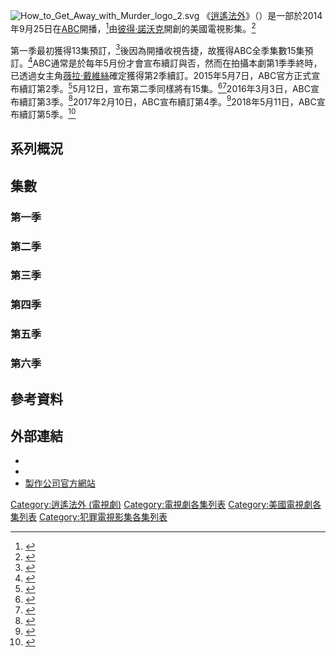 {{noteTA
|T=zh-tw:謀殺入門課集數列表;zh-hk:法網危情集數列表;
|G1=TV
|G2=Show
|G3=HTGAWM
}}
[[File:How_to_Get_Away_with_Murder_logo_2.svg|right]]
《[[逍遙法外_(電視劇)|逍遙法外]]》（{{lang-en|''How to Get Away with Murder''}}）是一部於2014年9月25日在[[美國廣播公司|ABC]]開播，<ref name="premiere">{{cite web|url=http://www.hollywoodreporter.com/live-feed/abc-sets-fall-premiere-dates-718576|title=ABC Sets Fall Premiere Dates|publisher=[[荷里活報道|好萊塢報導]]|date=2014-07-15|accessdate=2014-07-16|author=Philiana Ng|archive-date=2015-03-02|archive-url=https://web.archive.org/web/20150302151307/http://www.hollywoodreporter.com/live-feed/abc-sets-fall-premiere-dates-718576|dead-url=no}}</ref>由[[彼得·諾沃克|彼得·諾沃克]]開創的美國電視影集。<ref>{{cite news|url=http://www.hollywoodreporter.com/live-feed/abc-orders-how-get-away-702523|title=ABC Orders 'How to Get Away With Murder,' 'Black-ish,' 'American Crime,' 'Selfie,' 'Galavant,' More to Series|last=Goldberg|first=Lesley|date=2014-05-08|work=好萊塢報導|accessdate=2014-05-12|archive-date=2018-12-26|archive-url=https://web.archive.org/web/20181226020822/https://www.hollywoodreporter.com/live-feed/abc-orders-how-get-away-702523|dead-url=no}}</ref>

第一季最初獲得13集預訂，<ref>{{cite web|last=Andreeva|first=Nellie|url=http://www.deadline.com/2014/05/abc-picks-up-shonda-rhimes-how-to-get-away-with-murder-anthony-anderson-american-crime/|title=ABC New Series Pickups: 'Selfie', 'Forever', Galavant', 'Whispers', 'How To Get Away With Murder', 'American Crime', 'Black-ish', Jeff Lowell Comedy|publisher=[[Deadline.com|Deadline.com]]|date=2014-05-08|accessdate=2014-05-12|archive-date=2014-07-13|archive-url=https://web.archive.org/web/20140713050410/http://www.deadline.com/2014/05/abc-picks-up-shonda-rhimes-how-to-get-away-with-murder-anthony-anderson-american-crime/|dead-url=no}}</ref>後因為開播收視告捷，故獲得ABC全季集數15集預訂。<ref>{{cite web|url=http://tvbythenumbers.zap2it.com/2014/10/09/how-to-get-away-with-murder-and-black-ish-get-full-season-orders-at-abc/312767/|title='How to Get Away With Murder' and 'black-sh'Get Full Season Orders at ABC|work=[[TV_by_the_Numbers|TV by the Numbers]]|last=Kondolojy|first=Amanda|date=2014-10-09|accessdate=2014-10-24|deadurl=yes|archiveurl=https://web.archive.org/web/20141024083749/http://tvbythenumbers.zap2it.com/2014/10/09/how-to-get-away-with-murder-and-black-ish-get-full-season-orders-at-abc/312767/|archivedate=2014-10-24}}</ref>ABC通常是於每年5月份才會宣布續訂與否，然而在拍攝本劇第1季季終時，已透過女主角[[維奧拉·戴維斯|薇拉·戴維絲]]確定獲得第2季續訂。2015年5月7日，ABC官方正式宣布續訂第2季。<ref>{{cite news|url=http://variety.com/2015/tv/news/abc-forever-cristela-resurrection-cancelled-1201490485/|title=ABC Cancels ‘Forever,’ ‘Cristela,’ ‘Resurrection’ & ‘The Taste’|last=Wagmeister|first=Elizabeth|date=2015-05-07|work=[[綜藝_(雜誌)|綜藝雜誌]]|accessdate=2015-05-08}}</ref>5月12日，宣布第二季同樣將有15集。<ref>{{cite web|url=https://twitter.com/TVGuide/status/489095092636876801|title=#Scandal will do a full 22-episode season, while #HowToGetAwayWithMurder will only do 15 or 16 episodes #TCA14|publisher=[[電視指南_(雜誌)|電視指南]]|date=2014-07-15|accessdate=2014-07-16|archive-date=2015-01-30|archive-url=https://web.archive.org/web/20150130224155/https://twitter.com/tvguide/status/489095092636876801|dead-url=no}}</ref><ref>{{cite web|url=http://deadline.com/2014/10/how-to-get-away-with-murder-blackish-full-season-1-orders-abc-848758/|title=‘How To Get Away With Murder’ & ‘Black-Ish': Full-Season Orders At ABC - Deadline|work=Deadline|date=2014-10-09|accessdate=2014-11-01|archive-date=2015-05-30|archive-url=https://web.archive.org/web/20150530021248/http://deadline.com/2014/10/how-to-get-away-with-murder-blackish-full-season-1-orders-abc-848758/|dead-url=no}}</ref>2016年3月3日，ABC宣布續訂第3季。<ref name="Renewals S3">{{cite web|url=http://variety.com/2016/tv/news/abc-renewals-the-goldbergs-1201721897/|title=ABC Renews 15 Shows Including: 'Quantico,' 'The Bachelor' & Comedy Slate|last=Wagmeister|first=Elizabeth|work=綜藝雜誌|date=2016-03-03|accessdate=2016-03-03|archive-date=2016-05-27|archive-url=https://web.archive.org/web/20160527155727/http://variety.com/2016/tv/news/abc-renewals-the-goldbergs-1201721897/|dead-url=no}}</ref>2017年2月10日，ABC宣布續訂第4季。<ref name="Renewals S4">{{cite web|url=http://tvline.com/2017/02/10/greys-anatomy-renewed-scandal-htgawm-renewals/|title=''Grey's Anatomy'', ''Scandal'' and ''HTGAWM'' Renewed for 2017-18 Season|last=Swift|first=Andy|work={{le|TVLine|TVLine}}|date=2017-02-10|accessdate=2017-02-10|archive-date=2017-02-11|archive-url=https://web.archive.org/web/20170211000238/http://tvline.com/2017/02/10/greys-anatomy-renewed-scandal-htgawm-renewals/|dead-url=no}}</ref>2018年5月11日，ABC宣布續訂第5季。<ref name="Renewals S5">{{cite web|url=http://deadline.com/2018/05/how-to-get-away-with-murder-renewed-for-season-5-by-abc-1202379660/|title=‘How To Get Away With Murder’ Renewed For Season 5 By ABC|work=Deadline.com|author=Nellie Andreeva|date=2018-05-11|accessdate=2018-05-11|archive-date=2018-05-12|archive-url=https://web.archive.org/web/20180512004009/http://deadline.com/2018/05/how-to-get-away-with-murder-renewed-for-season-5-by-abc-1202379660/|dead-url=no}}</ref>

== 系列概況 ==
<onlyinclude>{{Series overview
| color1     = #B31B1B
| link1      = 逍遙法外 (第一季)
| episodes1  = 15
| start1     = {{Start date|2014|9|25}}
| end1       = {{End date|2015|2|26}}

| color2     = #1B1B1B
| link2      = 逍遙法外 (第二季)
| episodes2  = 15
| start2     = {{Start date|2015|9|24}}
| end2       = {{End date|2016|3|17}}

| color3     = #822DC0
| link3      = 逍遙法外 (第三季)
| episodes3  = 15
| start3     = {{Start date|2016|9|22}}
| end3       = {{End date|2017|2|23}}

| color4     = #64564A
| link4      = 逍遙法外 (第四季)
| episodes4  = 15
| start4     = {{Start date|2017|9|28}}
| end4       = {{End date|2018|3|15}}

| color5     = #860C16
| link5      = 謀殺入門課 (第五季)
| episodes5  = 15
| start5     = {{Start date|2018|9|27}}
| end5       = {{End date|2019|2|28}}

| color6     = #C5BAB4
| link6      = 謀殺入門課 (第六季)
| episodes6  = 15
| start6     = {{Start date|2019|9|26}}
| end6       = {{End date|2020|5|14}}
}}</onlyinclude>

== 集數 ==
=== 第一季 ===
{{main|逍遙法外 (第一季)}}
{{:逍遙法外 (第一季)}}

=== 第二季 ===
{{main|逍遙法外 (第二季)}}
{{:逍遙法外 (第二季)}}

=== 第三季 ===
{{main|逍遙法外 (第三季)}}
{{:逍遙法外 (第三季)}}

=== 第四季 ===
{{main|逍遙法外 (第四季)}}
{{:逍遙法外 (第四季)}}

=== 第五季 ===
{{main|逍遙法外 (第五季)}}
{{:逍遙法外 (第五季)}}

=== 第六季 ===
{{main|謀殺入門課 (第六季)}}
{{:謀殺入門課 (第六季)}}

== 參考資料 ==
{{reflist|3}}

== 外部連結 ==
* {{Official website|http://abc.go.com/shows/how-to-get-away-with-murder}}{{en}}
* {{IMDb episodes|3205802|逍遙法外}}
* [https://web.archive.org/web/20150902043037/http://www.disneyabcpress.com/abc/shows/how-to-get-away-with-murder/episodes/ 製作公司官方網站]{{en}}

{{DEFAULTSORT:How to Get Away with Murder (episodes)}}
[[Category:逍遙法外_(電視劇)|Category:逍遙法外 (電視劇)]]
[[Category:電視劇各集列表|Category:電視劇各集列表]]
[[Category:美國電視劇各集列表|Category:美國電視劇各集列表]]
[[Category:犯罪電視影集各集列表|Category:犯罪電視影集各集列表]]